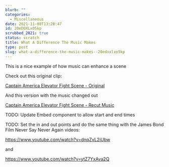 ```yaml
---
blurb: ""
categories:
  - Miscellaneous
date: 2021-11-08T13:28:47
id: 20eDOXLxO5kp
scrubbed_2021: true
status: scratch
title: What A Difference The Music Makes
type: post
slug: what-a-difference-the-music-makes--20edoxlxo5kp
---
```


This is a nice example of how music can enhance a scene

Check out this original clip:

<a href="https://www.youtube.com/watch?v=ly5wP55Krdw&t=64s">Captain America Elevator Fight Scene - Original</a>

And this version with the music changed out

<a href="https://www.youtube.com/watch?v=iRlpsmrkJsE&t=51s">Captain America Elevator Fight Scene - Recut Music</a>

TODO: Update Embed component to allow start and end times

TODO: Set the in and out points and do the same thing with the James Bond Film Never Say Never Again videos:

https://www.youtube.com/watch?v=dnqZvL2iUbw

and

https://www.youtube.com/watch?v=ytZ7YxAva2Q




